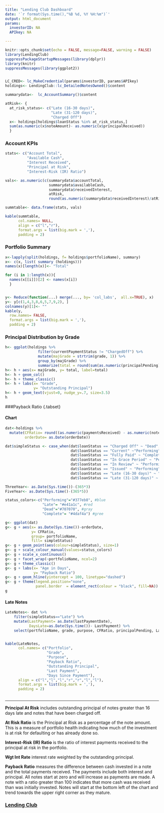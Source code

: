 ```yaml
---
title: "Lending Club Dashboard"
date: '`r format(Sys.time(),"%B %d, %Y %H:%m")`'
output: html_document
params:
  investorID: NA 
  APIkey: NA

---
```



```r
knitr::opts_chunk$set(echo = FALSE, message=FALSE, warning = FALSE)
library(LendingClub)
suppressPackageStartupMessages(library(dplyr))
library(knitr)
suppressMessages(library(ggplot2))


LC_CRED<- lc_MakeCredential(params$investorID, params$APIkey)
holdings<- LendingClub::lc_DetailedNotesOwned()$content

summarydata<-  lc_AccountSummary()$content

atRisk<- {
  at_risk_status<- c("Late (16-30 days)",
                     "Late (31-120 days)",
                     "Charged Off")
  x<- holdings[holdings$loanStatus %in% at_risk_status,]    
  sum(as.numeric(x$noteAmount)- as.numeric(x$principalReceived))
  }
```

### Account KPIs  

```r

stats<- c("Account Total",
          "Available Cash",
          "Interest Received",
          "Principal at Risk",
          "Interest-Risk (IR) Ratio")

vals<- as.numeric(c(summarydata$accountTotal,
                    summarydata$availableCash,
                    summarydata$receivedInterest,
                    atRisk,
                    round(as.numeric(summarydata$receivedInterest)/atRisk,2)))

summtable<- data.frame(stats, vals)

kable(summtable, 
      col.names= NULL,
      align = c("l","r"), 
      format.args = list(big.mark = ','),
      padding = 2) 
```


  

### Portfolio Summary  

```r


x<-lapply(split(holdings, f= holdings$portfolioName), summary)
x<- c(x, list( summary (holdings)))
names(x)[length(x)]<- "Total"

for (i in 1:length(x)){
  names(x[[i]])[2] <- names(x[i])
  }


y<- Reduce(function(...) merge(..., by= 'col_labs',  all.x=TRUE), x)
y<- y[c(1,4,3,8,6,5,7,9,2), ]
colnames(y)[1]<- ""
kable(y,
  row.names= FALSE,
  format.args = list(big.mark = ','),
  padding = 2) 
```

### Principal Distribution by Grade 

```r

h<- ggplot(holdings %>% 
               filter(currentPaymentStatus != "ChargedOff") %>%
               mutate(majGrade = strtrim(grade, 1)) %>%
               group_by(majGrade) %>% 
               summarize(total = round(sum(as.numeric(principalPending))),0))
h<- h + aes(x= majGrade, y= total, label=total)
h<- h + geom_col()
h<- h + theme_classic()
h<- h + labs(x= "Grade",
             y= "Outstanding Principal")
h<- h + geom_text(vjust=0, nudge_y=.7, size=3.5)
h
```

###Payback Ratio {.tabset}

#### Chart

```r
dat<-holdings %>%
  mutate(CFRatio= round((as.numeric(paymentsReceived) - as.numeric(noteAmount)) /as.numeric(noteAmount)*100,2)+100 +1,
         orderDate= as.Date(orderDate))

dat$simpleStatus <- case_when(dat$loanStatus == "Charged Off" ~ "Dead",
                              dat$loanStatus == "Current" ~"Performing",
                              dat$loanStatus == "Fully Paid" ~ "Complete",
                              dat$loanStatus == "In Grace Period" ~ "Performing",
                              dat$loanStatus == "In Review" ~ "Performing",
                              dat$loanStatus == "Issued" ~ "Performing",
                              dat$loanStatus == "Late (16-30 days)" ~ "Late",
                              dat$loanStatus == "Late (31-120 days)" ~ "Late")

ThreeYear<- as.Date(Sys.time())-(365*3)
FiveYear<- as.Date(Sys.time()-(365*5))

status_colors<-c("Performing"="#377eb8", #blue
                 "Late"= "#e41a1c", #red
                 "Dead"="#707070", #gray
                 "Complete"= "#4daf4a") #gree

g<- ggplot(dat)
g<- g + aes(x= as.Date(Sys.time())-orderDate, 
            y= CFRatio, 
            group= portfolioName,
            fill= simpleStatus)
g<- g + geom_point(aes(colour=simpleStatus), size=1)
g<- g + scale_colour_manual(values=status_colors)
g<- g + scale_x_continuous()
g<- g + facet_wrap(~portfolioName, ncol=2)
g<- g + theme_classic()
g<- g + labs(x= "Age in Days",
             y= "Payback Ratio")
g<- g + geom_hline(yintercept = 100, linetype="dashed")
g<- g + theme(legend.position="none",
              panel.border  = element_rect(colour = "black", fill=NA))
g
```

#### Late Notes

```r
LateNotes<- dat %>%
    filter(simpleStatus=="Late") %>%
    mutate(LastPayment= as.Date(lastPaymentDate),
           DaysLate=as.Date(Sys.time())- LastPayment) %>%
    select(portfolioName, grade, purpose, CFRatio, principalPending, LastPayment, DaysLate)


kable(LateNotes, 
      col.names= c("Portfolio",
                   "Grade",
                   "Purpose",
                   "Payback Ratio",
                   "Outstanding Principal",
                   "Last Payment",
                   "Days Since Payment"),
      align = c("l","l","l","r","r","l","l"), 
      format.args = list(big.mark = ','),
      padding = 2) 
```

## 

<hr>
**Principal At Risk** includes outstanding principal of notes greater than 16 days late and notes that have been charged off. 

**At Risk Ratio** is the Principal at Risk as a percentage of the note amount. This is a measure of portfolio health indicating how much of the investment is at risk for defaulting or has already done so. 

**Interest-Risk (IR) Ratio** is the ratio of interest payments received to the principal at risk in the portfolio.

**Wgt Int Rate** interest rate weighted by the outstanding principal. 

**Payback Ratio** measures the difference between cash invested in a note and the total payments received. The payments include both interest and principal. All notes start at zero and will increase as payments are made.  A note with a ratio greater than 100 indicates that more cash was received than was initially invested. Notes will start at the bottom left of the chart and trend towards the upper right corner as they mature.   

<a href="http://www.lendingclub.com/" target="_blank"><h3>Lending Club</h3></a>


